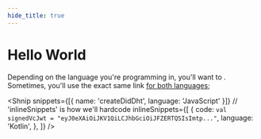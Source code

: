 ```yaml
---
hide_title: true
---
```


<LanguageSwitcher languages="JavaScript, Kotlin"/>

# Hello World

Depending on the language you're programming in, you'll want to <LanguageSwitchLink text='link to different content' links='{"Kotlin": "https://kotlinlang.org/", "JavaScript": "https://www.javascript.com/"}'/>. Sometimes, you'll use the exact same link [for both languages](https://www.google.com/);

<Shnip
  snippets={[{ name: 'createDidDht', language: 'JavaScript' }]}
  // 'inlineSnippets' is how we'll hardcode
  inlineSnippets={[
    {
      code: `
            val signedVcJwt = "eyJ0eXAiOiJKV1QiLCJhbGciOiJFZERTQSIsImtp..."
      `,
      language: 'Kotlin',
    },
  ]}
/>
